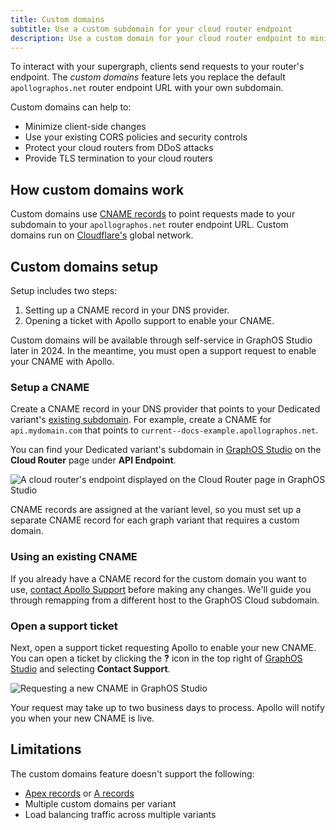 ```yaml
---
title: Custom domains
subtitle: Use a custom subdomain for your cloud router endpoint
description: Use a custom domain for your cloud router endpoint to minimize client-side changes, use existing security policies, and shield against DDoS attacks.
---
```


<DedicatedPreview />

To interact with your supergraph, clients send requests to your router's endpoint. The _custom domains_ feature lets you replace the default `apollographos.net` router endpoint URL with your own subdomain.

Custom domains can help to:

- Minimize client-side changes
- Use your existing CORS policies and security controls
- Protect your cloud routers from DDoS attacks
- Provide TLS termination to your cloud routers

## How custom domains work

Custom domains use [CNAME records](https://www.cloudflare.com/learning/dns/dns-records/dns-cname-record/) to point requests made to your subdomain to your `apollographos.net` router endpoint URL. Custom domains run on [Cloudflare's](https://www.cloudflare.com/) global network.

## Custom domains setup

Setup includes two steps:

1. Setting up a CNAME record in your DNS provider.
2. Opening a ticket with Apollo support to enable your CNAME.

<Note>

Custom domains will be available through self-service in GraphOS Studio later in 2024. In the meantime, you must open a support request to enable your CNAME with Apollo.

</Note>

### Setup a CNAME

Create a CNAME record in your DNS provider that points to your Dedicated variant's [existing subdomain](./quickstart#router-endpoint-url). For example, create a CNAME for `api.mydomain.com` that points to `current--docs-example.apollographos.net`.

You can find your Dedicated variant's subdomain in [GraphOS Studio](https://studio.apollographql.com?referrer=docs-content) on the **Cloud Router** page under **API Endpoint**.

<img
  className="screenshot"
  alt="A cloud router's endpoint displayed on the Cloud Router page in GraphOS Studio"
  src="../../img/cloud-dedicated/router-endpoint.png"
/>

<Note>

CNAME records are assigned at the variant level, so you must set up a separate CNAME record for each graph variant that requires a custom domain.

</Note>

### Using an existing CNAME

If you already have a CNAME record for the custom domain you want to use, [contact Apollo Support](#open-a-support-ticket) before making any changes. We'll guide you through remapping from a different host to the GraphOS Cloud subdomain.

### Open a support ticket

Next, open a support ticket requesting Apollo to enable your new CNAME.
You can open a ticket by clicking the **?** icon in the top right of [GraphOS Studio](https://studio.apollographql.com?referrer=docs-content) and selecting **Contact Support**.

<img
  className="screenshot"
  alt="Requesting a new CNAME in GraphOS Studio"
  src="../../img/cloud-dedicated/support-ticket.png"
/>

Your request may take up to two business days to process. Apollo will notify you when your new CNAME is live.

## Limitations

The custom domains feature doesn't support the following:

- [Apex records](https://learn.microsoft.com/en-us/azure/dns/dns-zones-records#record-names) or [A records](https://learn.microsoft.com/en-us/azure/dns/dns-zones-records#record-types)
- Multiple custom domains per variant
- Load balancing traffic across multiple variants
